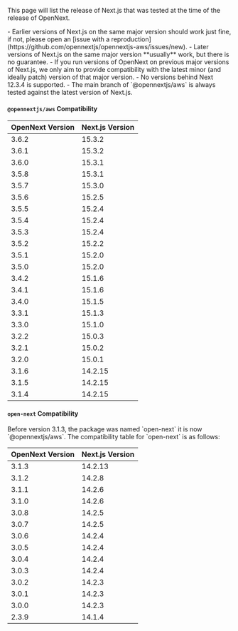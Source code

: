 
This page will list the release of Next.js that was tested at the time of the release of OpenNext.

<Callout variant="info">
  - Earlier versions of Next.js on the same major version should work just fine, if not, please open an [issue
  with a reproduction](https://github.com/opennextjs/opennextjs-aws/issues/new). - Later versions of Next.js
  on the same major version **usually** work, but there is no guarantee. - If you run versions of OpenNext on
  previous major versions of Next.js, we only aim to provide compatibility with the latest minor (and ideally
  patch) version of that major version. - No versions behind Next 12.3.4 is supported. - The main branch of
  `@opennextjs/aws` is always tested against the latest version of Next.js.
</Callout>

#### `@opennextjs/aws` Compatibility

| OpenNext Version | Next.js Version |
| ---------------- | --------------- |
| 3.6.2            | 15.3.2          |
| 3.6.1            | 15.3.2          |
| 3.6.0            | 15.3.1          |
| 3.5.8            | 15.3.1          |
| 3.5.7            | 15.3.0          |
| 3.5.6            | 15.2.5          |
| 3.5.5            | 15.2.4          |
| 3.5.4            | 15.2.4          |
| 3.5.3            | 15.2.4          |
| 3.5.2            | 15.2.2          |
| 3.5.1            | 15.2.0          |
| 3.5.0            | 15.2.0          |
| 3.4.2            | 15.1.6          |
| 3.4.1            | 15.1.6          |
| 3.4.0            | 15.1.5          |
| 3.3.1            | 15.1.3          |
| 3.3.0            | 15.1.0          |
| 3.2.2            | 15.0.3          |
| 3.2.1            | 15.0.2          |
| 3.2.0            | 15.0.1          |
| 3.1.6            | 14.2.15         |
| 3.1.5            | 14.2.15         |
| 3.1.4            | 14.2.15         |

#### `open-next` Compatibility

<Callout variant="warning">
  Before version 3.1.3, the package was named `open-next` it is now `@opennextjs/aws`. The compatibility table
  for `open-next` is as follows:
</Callout>

| OpenNext Version | Next.js Version |
| ---------------- | --------------- |
| 3.1.3            | 14.2.13         |
| 3.1.2            | 14.2.8          |
| 3.1.1            | 14.2.6          |
| 3.1.0            | 14.2.6          |
| 3.0.8            | 14.2.5          |
| 3.0.7            | 14.2.5          |
| 3.0.6            | 14.2.4          |
| 3.0.5            | 14.2.4          |
| 3.0.4            | 14.2.4          |
| 3.0.3            | 14.2.4          |
| 3.0.2            | 14.2.3          |
| 3.0.1            | 14.2.3          |
| 3.0.0            | 14.2.3          |
| 2.3.9            | 14.1.4          |
